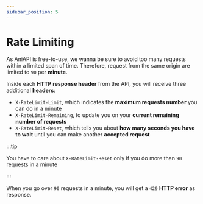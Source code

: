 ```yaml
---
sidebar_position: 5
---
```


# Rate Limiting

As AniAPI is free-to-use, we wanna be sure to avoid too many requests within a limited span of time.
Therefore, request from the same origin are limited to `90` per **minute**.

Inside each **HTTP response header** from the API, you will receive three additional **headers**:

* `X-RateLimit-Limit`, which indicates the **maximum requests number** you can do in a minute
* `X-RateLimit-Remaining`, to update you on your **current remaining number of requests**
* `X-RateLimit-Reset`, which tells you about **how many seconds you have to wait** until you can make another **accepted request**

:::tip

You have to care about `X-RateLimit-Reset` only if you do more than `90` requests in a minute

:::

When you go over `90` requests in a minute, you will get a `429` **HTTP error** as response.
